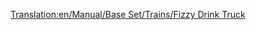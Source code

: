 [[Translation:en/Manual/Base Set/Trains/Fizzy Drink Truck]]
{{es/Manual/Base Set/Trains/Vagones|Imagen=
|Nombre=Vagón de Refrescos
|PrecioNormal= € ( £)
|PesoNormal= t
|CapacidadNormal=
|PrecioMono="
|PesoMono= t
|CapacidadMono=
|PrecioMag="
|PesoMag= t
|CapacidadMag=
|Descripción=
}}